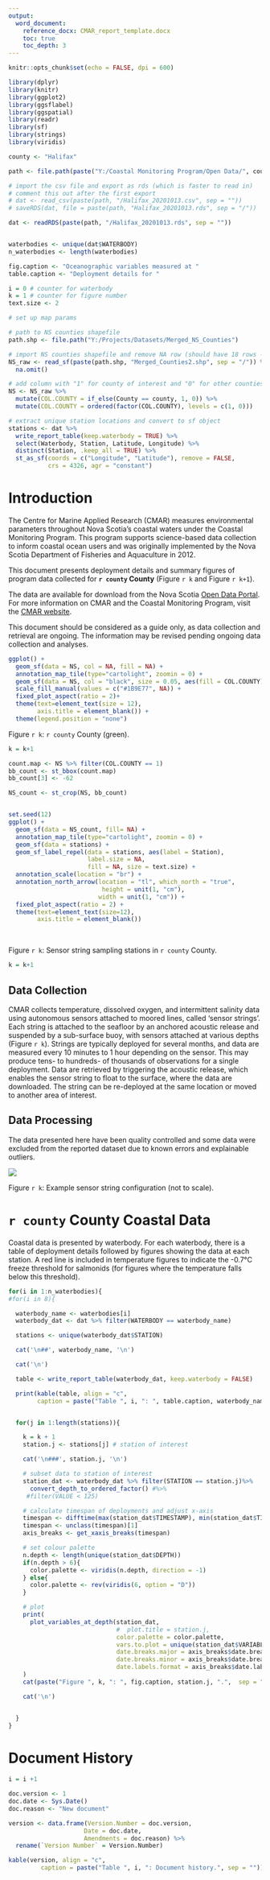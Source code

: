 ```yaml
---
output: 
  word_document:
    reference_docx: CMAR_report_template.docx
    toc: true
    toc_depth: 3
---
```


```r
knitr::opts_chunk$set(echo = FALSE, dpi = 600)

```

```r
library(dplyr)
library(knitr)
library(ggplot2)
library(ggsflabel)
library(ggspatial)
library(readr)
library(sf)
library(strings)
library(viridis)
```


```r

county <- "Halifax"

path <- file.path(paste("Y:/Coastal Monitoring Program/Open Data/", county, "/data/compile", sep = ""))

# import the csv file and export as rds (which is faster to read in)
# comment this out after the first export
# dat <- read_csv(paste(path, "/Halifax_20201013.csv", sep = ""))
# saveRDS(dat, file = paste(path, "Halifax_20201013.rds", sep = "/"))

dat <- readRDS(paste(path, "/Halifax_20201013.rds", sep = "")) 


waterbodies <- unique(dat$WATERBODY)
n_waterbodies <- length(waterbodies)

fig.caption <- "Oceanographic variables measured at "
table.caption <- "Deployment details for "

i = 0 # counter for waterbody
k = 1 # counter for figure number
text.size <- 2

```

```r
# set up map params

# path to NS counties shapefile
path.shp <- file.path("Y:/Projects/Datasets/Merged_NS_Counties")

# import NS counties shapefile and remove NA row (should have 18 rows - 1 for each county)
NS_raw <- read_sf(paste(path.shp, "Merged_Counties2.shp", sep = "/")) %>%
  na.omit()

# add column with "1" for county of interest and "0" for other counties
NS <- NS_raw %>%
  mutate(COL.COUNTY = if_else(County == county, 1, 0)) %>%
  mutate(COL.COUNTY = ordered(factor(COL.COUNTY), levels = c(1, 0)))

# extract unique station locations and convert to sf object
stations <- dat %>%
  write_report_table(keep.waterbody = TRUE) %>%
  select(Waterbody, Station, Latitude, Longitude) %>%
  distinct(Station, .keep_all = TRUE) %>%
  st_as_sf(coords = c("Longitude", "Latitude"), remove = FALSE,
           crs = 4326, agr = "constant")

```


# Introduction

The Centre for Marine Applied Research (CMAR) measures environmental parameters throughout Nova Scotia's coastal waters under the Coastal Monitoring Program. This program supports science-based data collection to inform coastal ocean users and was originally implemented by the Nova Scotia Department of Fisheries and Aquaculture in 2012.

This document presents deployment details and summary figures of program data collected for **`r county` County** (Figure `r k` and Figure `r k+1`).

The data are available for download from the Nova Scotia [Open Data Portal](https://data.novascotia.ca/). For more information on CMAR and the Coastal Monitoring Program, visit the [CMAR website](https://cmar.ca/).

This document should be considered as a guide only, as data collection and retrieval are ongoing. The information may be revised pending ongoing data collection and analyses. 

```r

ggplot() +
  geom_sf(data = NS, col = NA, fill = NA) +
  annotation_map_tile(type="cartolight", zoomin = 0) +
  geom_sf(data = NS, col = "black", size = 0.05, aes(fill = COL.COUNTY)) +
  scale_fill_manual(values = c("#1B9E77", NA)) +
  fixed_plot_aspect(ratio = 2)+
  theme(text=element_text(size = 12),
        axis.title = element_blank()) +
  theme(legend.position = "none")

```

Figure `r k`: `r county` County (green).

```r
k = k+1
```


```r
count.map <- NS %>% filter(COL.COUNTY == 1)
bb_count <- st_bbox(count.map)
bb_count[3] <- -62

NS_count <- st_crop(NS, bb_count)


set.seed(12)
ggplot() +
  geom_sf(data = NS_count, fill= NA) +
  annotation_map_tile(type="cartolight", zoomin = 0) +
  geom_sf(data = stations) +
  geom_sf_label_repel(data = stations, aes(label = Station),
                      label.size = NA,
                      fill = NA, size = text.size) +
  annotation_scale(location = "br") +
  annotation_north_arrow(location = "tl", which_north = "true",
                          height = unit(1, "cm"),
                         width = unit(1, "cm")) +
  fixed_plot_aspect(ratio = 2) +
  theme(text=element_text(size=12),
        axis.title = element_blank())

```
<br>

Figure `r k`: Sensor string sampling stations in `r county` County.

```r
k = k+1
```




## Data Collection 

CMAR collects temperature, dissolved oxygen, and intermittent salinity data using autonomous sensors attached to moored lines, called ‘sensor strings’. Each string is attached to the seafloor by an anchored acoustic release and suspended by a sub-surface buoy, with sensors attached at various depths (Figure `r k`). Strings are typically deployed for several months, and data are measured every 10 minutes to 1 hour depending on the sensor. This may produce tens- to hundreds- of thousands of observations for a single deployment. Data are retrieved by triggering the acoustic release, which enables the sensor string to float to the surface, where the data are downloaded. The string can be re-deployed at the same location or moved to another area of interest. 

## Data Processing

The data presented here have been quality controlled and some data were excluded from the reported dataset due to known errors and explainable outliers.

![](Sensor_String.jpg)

Figure `r k`: Example sensor string configuration (not to scale).


# `r county` County Coastal Data

Coastal data is presented by waterbody. For each waterbody, there is a table of deployment details followed by figures showing the data at each station. A red line is included in temperature figures to indicate the -0.7°C freeze threshold for salmonids (for figures where the temperature falls below this threshold).


```r
for(i in 1:n_waterbodies){
#for(i in 8){

  waterbody_name <- waterbodies[i]
  waterbody_dat <- dat %>% filter(WATERBODY == waterbody_name)

  stations <- unique(waterbody_dat$STATION)

  cat('\n##', waterbody_name, '\n')

  cat('\n')

  table <- write_report_table(waterbody_dat, keep.waterbody = FALSE)

  print(kable(table, align = "c",
        caption = paste("Table ", i, ": ", table.caption, waterbody_name, ".", sep = "")))


  for(j in 1:length(stations)){

    k = k + 1
    station.j <- stations[j] # station of interest

    cat('\n###', station.j, '\n')

    # subset data to station of interest
    station_dat <- waterbody_dat %>% filter(STATION == station.j)%>%
      convert_depth_to_ordered_factor() #%>%
     #filter(VALUE < 125)

    # calculate timespan of deployments and adjust x-axis
    timespan <- difftime(max(station_dat$TIMESTAMP), min(station_dat$TIMESTAMP), units = "days")
    timespan <- unclass(timespan)[1]
    axis_breaks <- get_xaxis_breaks(timespan)

    # set colour palette
    n.depth <- length(unique(station_dat$DEPTH))
    if(n.depth > 6){
      color.palette <- viridis(n.depth, direction = -1)
    } else{
      color.palette <- rev(viridis(6, option = "D"))
    }

    # plot
    print(
      plot_variables_at_depth(station_dat,
                              #  plot.title = station.j,
                              color.palette = color.palette,
                              vars.to.plot = unique(station_dat$VARIABLE),
                              date.breaks.major = axis_breaks$date.breaks.major,
                              date.breaks.minor = axis_breaks$date.breaks.minor,
                              date.labels.format = axis_breaks$date.labels.format)
    )
    cat(paste("Figure ", k, ": ", fig.caption, station.j, ".",  sep = ""), '\n')

    cat('\n')


  }
}

```

# Document History

```r
i = i +1

doc.version <- 1
doc.date <- Sys.Date()
doc.reason <- "New document"

version <- data.frame(Version.Number = doc.version,
                     Date = doc.date,
                     Amendments = doc.reason) %>%
  rename(`Version Number` = Version.Number)

kable(version, align = "c",
         caption = paste("Table ", i, ": Document history.", sep = ""))

```

